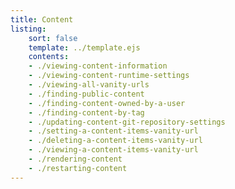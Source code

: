 ```yaml
---
title: Content
listing:
    sort: false
    template: ../template.ejs
    contents:
    - ./viewing-content-information
    - ./viewing-content-runtime-settings
    - ./viewing-all-vanity-urls
    - ./finding-public-content
    - ./finding-content-owned-by-a-user
    - ./finding-content-by-tag
    - ./updating-content-git-repository-settings
    - ./setting-a-content-items-vanity-url
    - ./deleting-a-content-items-vanity-url
    - ./viewing-a-content-items-vanity-url
    - ./rendering-content
    - ./restarting-content
---
```

